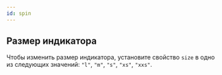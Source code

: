 ```yaml
---
id: spin
---
```


## Размер индикатора

Чтобы изменить размер индикатора, установите свойство `size` в одно из следующих значений: `"l"`, `"m"`, `"s"`, `"xs"`, `"xxs"`.
